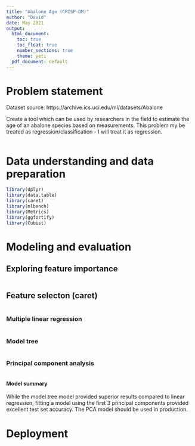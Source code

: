 ---
title: "Abalone Age (CRISP-DM)"
author: "David"
date: May 2021
output:
  html_document:
    toc: true
    toc_float: true
    number_sections: true
    theme: yeti
  pdf_document: default
---

# Problem statement
Dataset source: https://archive.ics.uci.edu/ml/datasets/Abalone


Create a tool which can be used by researchers in the field to estimate the age of an abalone species based on measurements. This problem my be treated as regression/classification - I will treat it as regression.

```{r}



```

# Data understanding and data preparation
```{r, message=F, warning=F}

library(dplyr)
library(data.table)
library(caret)
library(mlbench)
library(Metrics)
library(ggfortify)
library(Cubist)

```

# Modeling and evaluation
## Exploring feature importance
```{r}



```

## Feature selecton (caret)
```{r}



```

### Multiple linear regression
```{r}



```

### Model tree
```{r}



```

### Principal component analysis
```{r}



```

#### Model summary
While the model tree model provided superior results compared to linear regression, fitting a model using the first 3 principal components provided excellent test set accuracy. The PCA model should be used in production.

# Deployment
```{r}



```


